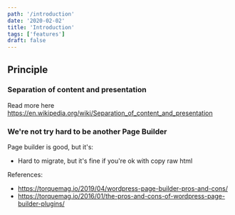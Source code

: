 ```yaml
---
path: '/introduction'
date: '2020-02-02'
title: 'Introduction'
tags: ['features']
draft: false
---
```


## Principle

### Separation of content and presentation

Read more here https://en.wikipedia.org/wiki/Separation_of_content_and_presentation

### We're not try hard to be another Page Builder

Page builder is good, but it's:

- Hard to migrate, but it's fine if you're ok with copy raw html

References:

- https://torquemag.io/2019/04/wordpress-page-builder-pros-and-cons/
- https://torquemag.io/2016/01/the-pros-and-cons-of-wordpress-page-builder-plugins/
